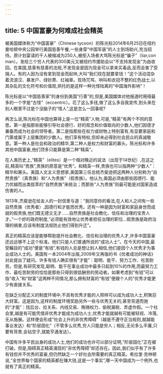 ```yaml
---
---
---
```

title: 5 中国富豪为何难成社会精英
---



被美国媒体称为“中国富豪”（Chinese tycoon）的陈光标2014年6月25日在纽约曼哈顿中央公园举行美国慈善午餐,一些身穿“中国军装”的人士到场助兴,充当招待。原计划宴请的千人被缩减为250人,被拒入场者大骂陈光标是“骗子”（liar,con man）。发给三个穷人代表的300美元又被纽约市援助会以“不支持发现金”为由收回。在美国,慈善有慈善的法规,不发现金是因为现金可以拿来买毒品,反而会害了受捐人。有的人因为没有拿到现金而起哄,大叫“我们现在就要拿钱！”这个活动混杂着流浪汉、暴发户、绿钞票、红袖章。现场咒骂、哄叫和衣冠不整的红色战士,以其杂乱的文化符号和价值观,烘托的是这样一种光怪陆离的“中国海外影响”！

陈光标是以“中国慈善家”的身份到美国“行善”的,但是,美国媒体对他报道时用得最多的一个字是“古怪”（eccentric）。花了这么多钱,做了这么多自我宣传,到头来在别人眼里不过是个没脑子的“怪人”,这是怎么一回事呢?

再怎么说,陈光标在中国也算得上是一位“精英”人物,可是,“精英”有两个不同的意思。第一是指那些能够引导社会德行、好的观念和价值取向的少数人,他们因德才兼备而成为社会的领导者。第二是指那些在权力或财物上特别富有,有显要家庭和门第或属于上层集团的少数人。他们享有特权,但却未必得到社会民众的真诚敬意。第一种人是社会和政治的精华,第二种人是权力和财富的寡头。陈光标和许多其他中国富豪,他们顶多只能算是第二种“精英”。

在人类历史上,“精英”（elites）是一个相对晚近的说法（出现于14世纪）,在这之前,精英叫“贵族”,贵族的原意是“优秀”。和精英一样,贵族也可以指两种“少数人”：精华和寡头。美国人文主义思想家,美国第三任总统杰斐逊把这两种人分别称为“自然贵族”（真贵族）和“人为贵族”（假贵族）。他认为,美国必须由那些因德行、能力优越而出类拔萃的“自然贵族”来统治；而那些“人为贵族”则最可能是对国家造成伤害的人。

1813年,杰斐逊在给友人的一封信里与道：“我同意你的看法,在人和人之间有一些自然贵族（优秀者）,因德行和才能而优秀。还有一种是因为财富和家庭身世而成就的假贵族,他们既无德又无才......自然贵族是社会教化、信任和治理的宝贵人才。”一个好的政府制度,“必须能有效地让优秀者担任治理的职位…假贵族是政府治理的祸害,应该有制度法规防止他们得到升迁”。

真正的精英应该是能够帮助提升社会教化、信任和治理的优秀人才,许多中国富豪还远远够不上这个标准。他们只是人们普通所说的“成功人士”。在今天的中国,最受瞩目的“成功”便是“有钱”,有钱的人总是想让别人相信,他们是因个人优秀才为事业成功人士的。美国有一本2004年出版,2009年又再版的书《优者成功的神话》对此提出了疑问。许多有钱人确实很有“才能”：聪明、能干、努力工作、吃苦耐劳。但是,有研究发现,聪明、能干在事业成功中最多只起到10%的作用,而最努力工作、最吃苦耐劳的恰恰是那些只得到很低酬劳的劳动者。如果考虑到“有钱”可以指“收入”和“财富”这两种不同情况,那么拥有财富的“有钱”便跟个人的"优秀才能更少有直接关系。

在缺乏分配正义的制度环境中,不具有优秀才能的人照样可以成为成功人士,积聚巨大财富。这是因为,这样的制度环境奖励另外一些与优秀无关的,甚至背道而驰的“才能”：找后台、拉关系、内线交易、贿赂权力、偷税漏税、弄虚作假。一个社会里,越是有可能凭借非优秀才能成为成功人士,优秀才能就越有可能被轻视、冷落,无从施展。这样便会形成“社会上升的非优秀障碍”（越是不遵守正当规则,就越能事业发达）和“阶层固化”（不管多么优秀,穷人只能是穷人；相反,无论多么平庸,只要有背景,会钻空子,就能亨通发达）。

中国有许多平民出身的成功人士,他们的成功也许可以部分证明,“阶层固化”正在被打破。但是,阻碍真正精英涌现的“非优秀障碍”却还存在。因此,我们似乎有了许多有钱但并不优秀的富豪,但仍然缺乏一个好社会所需要的真正精英。希拉里·克林顿说,“全世界每个国家的精英都在赚大钱,这是一个事实”,哪一天中国成为一个例外,也就有了真正的精英。